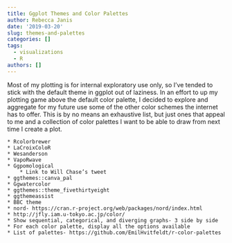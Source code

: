 ```yaml
---
title: Ggplot Themes and Color Palettes
author: Rebecca Janis
date: '2019-03-20'
slug: themes-and-palettes
categories: []
tags:
  - visualizations
  - R
authors: []
---
```


Most of my plotting is for internal exploratory use only, so I’ve tended to stick with the default theme in ggplot out of laziness. In an effort to up my plotting game above the default color palette, I decided to explore and aggregate for my future use some of the other color schemes the internet has to offer. This is by no means an exhaustive list, but just ones that appeal to me and a collection of color palettes I want to be able to draw from next time I create a plot.

    * Rcolorbrewer
    * LaCroixColoR
    * Wesanderson
    * VapoRwave
    * Ggpomological
        * Link to Will Chase’s tweet
    * ggthemes::canva_pal
    * Ggwatercolor
    * ggthemes::theme_fivethirtyeight
    * ggthemeassist
    * BBC theme
    * nord- https://cran.r-project.org/web/packages/nord/index.html
    * http://jfly.iam.u-tokyo.ac.jp/color/
    * Show sequential, categorical, and diverging graphs- 3 side by side
    * For each color palette, display all the options available
    * List of palettes- https://github.com/EmilHvitfeldt/r-color-palettes
